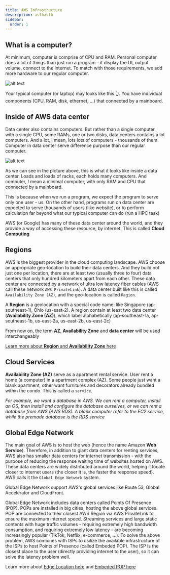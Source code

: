 ```yaml
---
title: AWS Infrastructure
description: asfhasfh
sidebar:
  order: 1
---
```




## What is a computer?

At minimum, computer is comprise of CPU and RAM. Personal computer does a lot of things than just run a program - it display the UI, output volume, connect to the internet. To match with those requirements, we add more hardware to our regular computer.

![alt text](image.png)


Your typical computer (or laptop) may looks like this 👆. You have individual components (CPU, RAM, disk, ethernet, ...) that connected by a mainboard.


## Inside of AWS data center

Data center also contains computers. But rather than a single computer, with a single CPU, some RAMs, one or two disks, data centers contains a lot computers. And a lot, I mean, lots lots of computers - thousands of them. Computer in data center serve difference purpose than our regular computer. 

![alt text](image-1.png)

As we can see in the picture above, this is what it looks like inside a data center. Loads and loads of racks, each holds many computers. And computer, I mean a minimal computer, with only RAM and CPU that connected by a mainboard. 

This is because when we run a program, we expect the program to serve only one user - us. On the other hand, programs run on data center are expected to serve thousands of users (like website), or to perform calculation far beyond what our typical computer can do (run a HPC task) 

AWS (or Google) has many of these data center around the world, and they provide a way of accessing these resource, by internet. This is called **Cloud Computing**

## Regions

AWS is the biggest provider in the cloud computing landscape. AWS choose an appropriate geo-location to build their data centers. And they build not just one per location, there are at least two (usually three to four) data centers that only hundred kilometers apart from each other. These data center are connected by a network of ultra low latency fiber cables (AWS call these network `AWS PrivateLink`). A data center built like this is called `Availability Zone (AZ)`, and the geo-location is called `Region`. 

<Aside type="tip">

A **Region** is a geolocation with a special code name: like Singapore (ap-southeast-1), Ohio (us-east-2). A region contain at least two data center (**Availability Zone (AZ)**), which label alphabetically (ap-southeast-1a, ap-southeast-1b, us-east-2a, us-east-2b, us-east-2c)

</Aside>

<Aside type="note">

From now on, the term **AZ**, **Availability Zone** and **data center** will be used interchangeably

</Aside>

[Learn more about **Region** and **Availability Zone** here](https://aws.amazon.com/about-aws/global-infrastructure/)


## Cloud Services

**Availability Zone (AZ)** serve as a apartment rental service. User rent a home (a computer) in a apartment complex (AZ). Some people just want a blank apartment, other want furnitures and decorators already bundled within the condo. This is called a `service`.

*For example, we want a database in AWS. We can rent a computer, install an OS, then install and configure the database ourselves, or we can rent a database from AWS (AWS RDS). A blank computer refer to the EC2 service, while the premade database is the RDS service*


## Global Edge Network

The main goal of AWS is to host the web (hence the name Amazon **Web Service**). Therefore, in addition to giant data centers for renting services, AWS also has smaller data centers for internet transmission - with the purpose of reducing the response waiting time of websites hosted on AWS. These data centers are widely distributed around the world, helping it locate closer to internet users (the closer it is, the faster the response speed). AWS calls it the `Global Edge Network` system.

Global Edge Network support AWS's global services like Route 53, Global Accelerator and CloudFront.

Global Edge Network includes data centers called Points Of Presence (POP). POPs are installed in big cities, hosting the above global services. POP are connected to their closest AWS Region via AWS PrivateLink to ensure the maximum internet speed. Streaming services and large static contents with huge traffic volumes - requiring extremely high bandwidth consumption, and requiring extremely low latency - are becoming increasingly popular (TikTok, Netflix, e-commerce, ...). To solve the above problem, AWS combines with ISPs to usilize the available infrastructure of the ISPs to host Points of Presence (called Embeded POP). The ISP is the closest place to the user (directly providing internet to the user), so it can solve the latency problem well.

Learn more about [Edge Location here](https://aws.amazon.com/cloudfront/faqs/#Edge_locations) and [Embeded POP here](https://aws.amazon.com/cloudfront/faqs/#Embedded_Points_of_Presence)